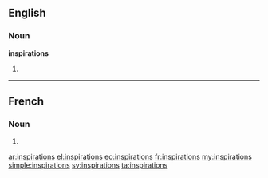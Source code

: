 ==English==

===Noun===
'''inspirations'''

# {{plural of|inspiration}}

----

==French==

===Noun===
{{head|fr|plural}} {{f|p}}

# {{plural of|inspiration|lang=fr}}

[[ar:inspirations]]
[[el:inspirations]]
[[eo:inspirations]]
[[fr:inspirations]]
[[my:inspirations]]
[[simple:inspirations]]
[[sv:inspirations]]
[[ta:inspirations]]